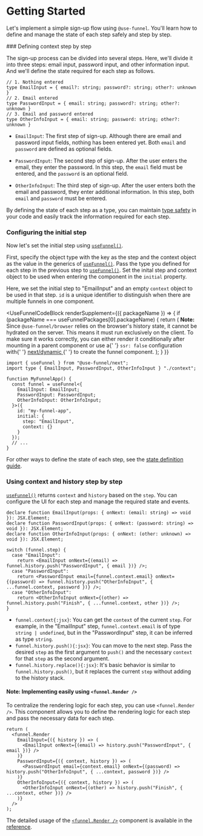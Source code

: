 
# Getting Started

Let's implement a simple sign-up flow using `@use-funnel`. You'll learn how to define and manage the state of each step safely and step by step.

<Steps>
### Defining <Keyword>context</Keyword> step by step

The sign-up process can be divided into several steps. Here, we'll divide it into three steps: email input, password input, and other information input. And we'll define the state required for each step as follows.

```tsx filename="context.ts"
// 1. Nothing entered
type EmailInput = { email?: string; password?: string; other?: unknown }
// 2. Email entered
type PasswordInput = { email: string; password?: string; other?: unknown }
// 3. Email and password entered
type OtherInfoInput = { email: string; password: string; other?: unknown }
```

- `EmailInput`: The first step of sign-up. Although there are email and password input fields, nothing has been entered yet. Both `email` and `password` are defined as optional fields.

- `PasswordInput`: The second step of sign-up. After the user enters the email, they enter the password. In this step, the `email` field must be entered, and the `password` is an optional field.

- `OtherInfoInput`: The third step of sign-up. After the user enters both the email and password, they enter additional information. In this step, both `email` and `password` must be entered.

By defining the state of each step as a type, you can maintain [type safety](./features.mdx#ui-state-managed-with-strong-type-safety) in your code and easily track the information required for each step.

### Configuring the initial step

Now let's set the initial step using [`useFunnel()`](./use-funnel).

First, specify the object type with the key as the step and the context object as the value in the generics of [`useFunnel()`](./use-funnel). Pass the type you defined for each step in the previous step to [`useFunnel()`](./use-funnel). Set the inital step and context object to be used when entering the component in the `initial` property.

Here, we set the initial step to "EmailInput" and an empty `context` object to be used in that step. `id` is a unique identifier to distinguish when there are multiple funnels in one component.

<UseFunnelCodeBlock
  renderSupplement={({ packageName }) => {
    if (packageName === useFunnelPackages[0].packageName) {
      return (
        <Callout type="warning">
          <strong>Note:</strong> Since <code>@use-funnel/browser</code> relies on the browser's history
          state, it cannot be hydrated on the server. This means it must run exclusively on the client. To make sure 
          it works correctly, you can either render it conditionally after mounting in a parent component or use a{' '}
          <code>ssr: false</code> configuration with{' '}
          <a
            href="https://nextjs.org/docs/app/building-your-application/optimizing/lazy-loading#nextdynamic"
            target="_blank"
            rel="noreferrer"
          >
            next/dynamic
          </a>{' '}
          to create the funnel component.
        </Callout>
      );
    }
  }}
>
```tsx {5-15}
import { useFunnel } from "@use-funnel/next";
import type { EmailInput, PasswordInput, OtherInfoInput } "./context";

function MyFunnelApp() {
  const funnel = useFunnel<{
    EmailInput: EmailInput;
    PasswordInput: PasswordInput;
    OtherInfoInput: OtherInfoInput;
  }>({
    id: "my-funnel-app",
    initial: {
      step: "EmailInput",
      context: {}
    }
  });
  // ...
}
```
</UseFunnelCodeBlock>

For other ways to define the state of each step, see the [state definition guide](/docs/context-guide).

### Using <Keyword>context</Keyword> and <Keyword>history</Keyword> step by step

[`useFunnel()`](./use-funnel) returns `context` and `history` based on the `step`. You can configure the UI for each step and manage the required state and events.

```tsx
declare function EmailInput(props: { onNext: (email: string) => void }): JSX.Element;
declare function PasswordInput(props: { onNext: (password: string) => void }): JSX.Element;
declare function OtherInfoInput(props: { onNext: (other: unknown) => void }): JSX.Element;

switch (funnel.step) {
  case "EmailInput":
    return <EmailInput onNext={(email) => funnel.history.push("PasswordInput", { email })} />;
  case "PasswordInput":
    return <PasswordInput email={funnel.context.email} onNext={(password) => funnel.history.push("OtherInfoInput", { ...funnel.context, password })} />;
  case "OtherInfoInput":
    return <OtherInfoInput onNext={(other) => funnel.history.push("Finish", { ...funnel.context, other })} />;
}
```

- `funnel.context{:jsx}`: You can get the `context` of the current `step`. For example, in the "EmailInput" step, `funnel.context.email` is of type `string | undefined`, but in the "PasswordInput" step, it can be inferred as type `string`.
- `funnel.history.push(){:jsx}`: You can move to the next step. Pass the desired `step` as the first argument to `push()` and the necessary `context` for that `step` as the second argument.
- `funnel.history.replace(){:jsx}`: It's basic behavior is similar to `funnel.history.push()`, but it replaces the current `step` without adding to the history stack.

#### Note: Implementing easily using `<funnel.Render />`

To centralize the rendering logic for each step, you can use `<funnel.Render />`. This component allows you to define the rendering logic for each step and pass the necessary data for each step.

```tsx
return (
  <funnel.Render
    EmailInput={({ history }) => (
      <EmailInput onNext={(email) => history.push("PasswordInput", { email })} />
    )}
    PasswordInput={({ context, history }) => (
      <PasswordInput email={context.email} onNext={(password) => history.push("OtherInfoInput", { ...context, password })} />
    )}
    OtherInfoInput={({ context, history }) => (
      <OtherInfoInput onNext={(other) => history.push("Finish", { ...context, other })} />
    )}
  />
);
```

The detailed usage of the [`<funnel.Render />`](./funnel-render) component is available in the [reference](/docs/funnel-render).

</Steps>
